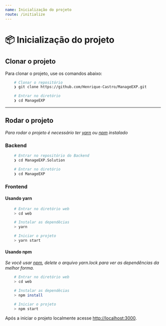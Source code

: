 ```yaml
---
name: Inicialização do projeto
route: /initialize
---
```


# 📦️ Inicialização do projeto

## Clonar o projeto

Para clonar o projeto, use os comandos abaixo:

``` bash
    # Clonar o repositório
    ❯ git clone https://github.com/Henrique-Castro/ManageEXP.git

    # Entrar no diretório
    ❯ cd ManageEXP
```

---

## Rodar o projeto

*Para rodar o projeto é necessário ter [yarn](https://classic.yarnpkg.com/en/docs/install/#windows-stable) ou [npm](https://www.npmjs.com/get-npm) instalado*

### Backend

``` bash
    # Entrar no repositório do Backend
    ❯ cd ManageEXP.Solution

    # Entrar no diretório
    ❯ cd ManageEXP
```

### Frontend

#### Usando yarn

```bash
    # Entrar no diretório web
    > cd web

    # Instalar as dependêcias
    > yarn

    # Iniciar o projeto
    > yarn start
```

#### Usando npm

*Se você usar [npm](https://www.npmjs.com/get-npm), delete o arquivo yarn.lock para ver as dependências da melhor forma.*

```bash
    # Entrar no diretório web
    > cd web

    # Instalar as dependêcias
    > npm install

    # Iniciar o projeto
    > npm start
```

Após a iniciar o projeto localmente acesse [http://localhost:3000]().
